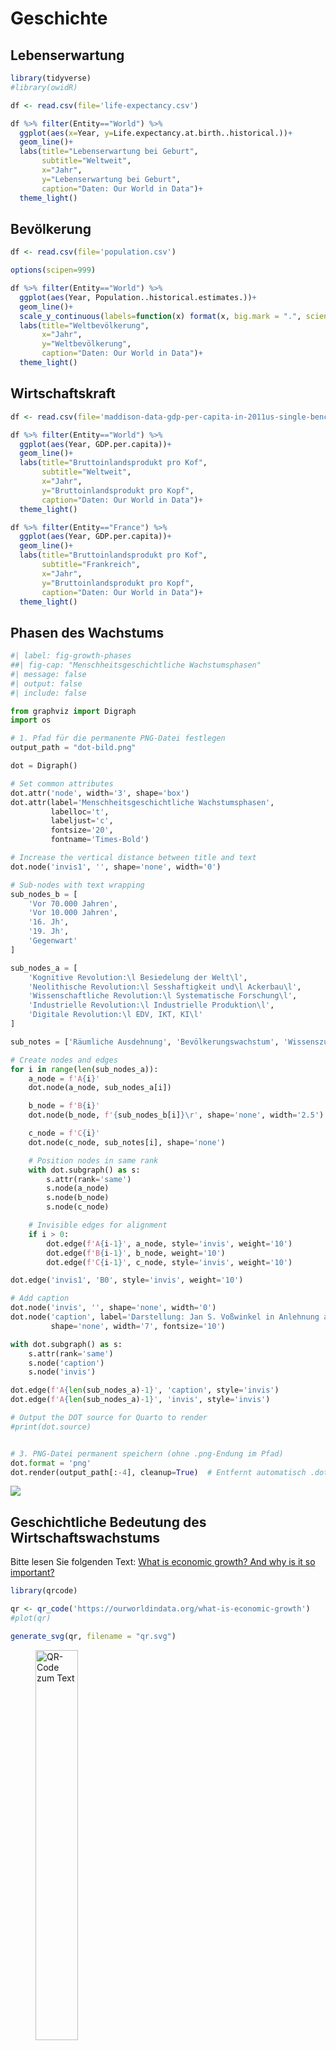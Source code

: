 # Geschichte

## Lebenserwartung

```r

library(tidyverse)
#library(owidR)

df <- read.csv(file='life-expectancy.csv')

df %>% filter(Entity=="World") %>% 
  ggplot(aes(x=Year, y=Life.expectancy.at.birth..historical.))+
  geom_line()+
  labs(title="Lebenserwartung bei Geburt",
       subtitle="Weltweit",
       x="Jahr",
       y="Lebenserwartung bei Geburt",
       caption="Daten: Our World in Data")+
  theme_light()

```

## Bevölkerung

```r

df <- read.csv(file='population.csv')

options(scipen=999)

df %>% filter(Entity=="World") %>% 
  ggplot(aes(Year, Population..historical.estimates.))+
  geom_line()+
  scale_y_continuous(labels=function(x) format(x, big.mark = ".", scientific = FALSE))+
  labs(title="Weltbevölkerung",
       x="Jahr",
       y="Weltbevölkerung",
       caption="Daten: Our World in Data")+
  theme_light()


```

## Wirtschaftskraft

```r

df <- read.csv(file='maddison-data-gdp-per-capita-in-2011us-single-benchmark.csv')

df %>% filter(Entity=="World") %>% 
  ggplot(aes(Year, GDP.per.capita))+
  geom_line()+
  labs(title="Bruttoinlandsprodukt pro Kof",
       subtitle="Weltweit",
       x="Jahr",
       y="Bruttoinlandsprodukt pro Kopf",
       caption="Daten: Our World in Data")+
  theme_light()

df %>% filter(Entity=="France") %>% 
  ggplot(aes(Year, GDP.per.capita))+
  geom_line()+
  labs(title="Bruttoinlandsprodukt pro Kof",
       subtitle="Frankreich",
       x="Jahr",
       y="Bruttoinlandsprodukt pro Kopf",
       caption="Daten: Our World in Data")+
  theme_light()


```


## Phasen des Wachstums

```python
#| label: fig-growth-phases
##| fig-cap: "Menschheitsgeschichtliche Wachstumsphasen"
#| message: false
#| output: false
#| include: false

from graphviz import Digraph
import os

# 1. Pfad für die permanente PNG-Datei festlegen
output_path = "dot-bild.png"

dot = Digraph()

# Set common attributes
dot.attr('node', width='3', shape='box')
dot.attr(label='Menschheitsgeschichtliche Wachstumsphasen', 
         labelloc='t', 
         labeljust='c', 
         fontsize='20', 
         fontname='Times-Bold')

# Increase the vertical distance between title and text
dot.node('invis1', '', shape='none', width='0')

# Sub-nodes with text wrapping
sub_nodes_b = [
    'Vor 70.000 Jahren',
    'Vor 10.000 Jahren',
    '16. Jh',
    '19. Jh',
    'Gegenwart'
]

sub_nodes_a = [
    'Kognitive Revolution:\l Besiedelung der Welt\l',
    'Neolithische Revolution:\l Sesshaftigkeit und\l Ackerbau\l',
    'Wissenschaftliche Revolution:\l Systematische Forschung\l',
    'Industrielle Revolution:\l Industrielle Produktion\l',
    'Digitale Revolution:\l EDV, IKT, KI\l'
]

sub_notes = ['Räumliche Ausdehnung', 'Bevölkerungswachstum', 'Wissenszuwachs', 'Produktionswachstum', '?']

# Create nodes and edges
for i in range(len(sub_nodes_a)):
    a_node = f'A{i}'
    dot.node(a_node, sub_nodes_a[i])

    b_node = f'B{i}'
    dot.node(b_node, f'{sub_nodes_b[i]}\r', shape='none', width='2.5')

    c_node = f'C{i}'
    dot.node(c_node, sub_notes[i], shape='none')

    # Position nodes in same rank
    with dot.subgraph() as s:
        s.attr(rank='same')
        s.node(a_node)
        s.node(b_node)
        s.node(c_node)

    # Invisible edges for alignment
    if i > 0:
        dot.edge(f'A{i-1}', a_node, style='invis', weight='10')
        dot.edge(f'B{i-1}', b_node, weight='10')
        dot.edge(f'C{i-1}', c_node, style='invis', weight='10')

dot.edge('invis1', 'B0', style='invis', weight='10')

# Add caption
dot.node('invis', '', shape='none', width='0')
dot.node('caption', label='Darstellung: Jan S. Voßwinkel in Anlehnung an Groviec (2022)', 
         shape='none', width='7', fontsize='10')

with dot.subgraph() as s:
    s.attr(rank='same')
    s.node('caption')
    s.node('invis')

dot.edge(f'A{len(sub_nodes_a)-1}', 'caption', style='invis')
dot.edge(f'A{len(sub_nodes_a)-1}', 'invis', style='invis')

# Output the DOT source for Quarto to render
#print(dot.source)


# 3. PNG-Datei permanent speichern (ohne .png-Endung im Pfad)
dot.format = 'png'
dot.render(output_path[:-4], cleanup=True)  # Entfernt automatisch .dot-Datei

```
![](dot-bild.png)

## Geschichtliche Bedeutung des Wirtschaftswachstums

Bitte lesen Sie folgenden Text: [What is economic growth? And why is it so important?](https://ourworldindata.org/what-is-economic-growth)

```r
library(qrcode)

qr <- qr_code('https://ourworldindata.org/what-is-economic-growth')
#plot(qr)

generate_svg(qr, filename = "qr.svg")

```


 ![QR-Code zum Text](qr.svg){width="40%"} 